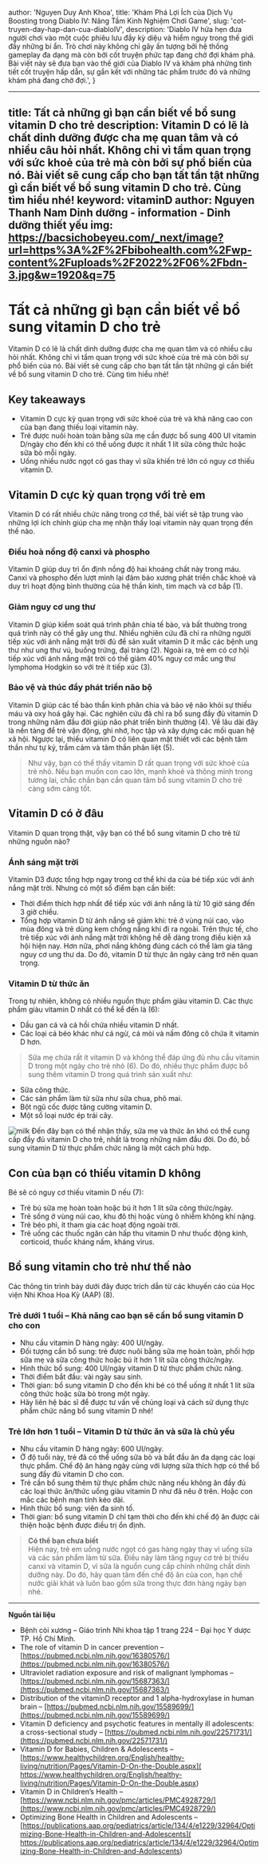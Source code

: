 
  author: 'Nguyen Duy Anh Khoa',
  title: 'Khám Phá Lợi Ích của Dịch Vụ Boosting trong Diablo IV: Nâng Tầm Kinh Nghiệm Chơi Game',
  slug: 'cot-truyen-day-hap-dan-cua-diabloIV',
  description:
    'Diablo IV hứa hẹn đưa người chơi vào một cuộc phiêu lưu đầy kỳ diệu và hiểm nguy trong thế giới đầy những bí ẩn. Trò chơi này không chỉ gây ấn tượng bởi hệ thống gameplay đa dạng mà còn bởi cốt truyện phức tạp đang chờ đợi khám phá. Bài viết này sẽ đưa bạn vào thế giới của Diablo IV và khám phá những tình tiết cốt truyện hấp dẫn, sự gắn kết với những tác phẩm trước đó và những khám phá đang chờ đợi.',
}


---
title: Tất cả những gì bạn cần biết về bổ sung vitamin D cho trẻ
description: Vitamin D có lẽ là chất dinh dưỡng được cha mẹ quan tâm và có nhiều câu hỏi nhất. Không chỉ vì tầm quan trọng với sức khoẻ của trẻ mà còn bởi sự phổ biến của nó. Bài viết sẽ cung cấp cho bạn tất tần tật những gì cần biết về bổ sung vitamin D cho trẻ. Cùng tìm hiểu nhé!
keyword: vitaminD
author: Nguyen Thanh Nam
Dinh dưỡng - information - Dinh dưỡng thiết yếu
img: https://bacsichobeyeu.com/_next/image?url=https%3A%2F%2Fbibohealth.com%2Fwp-content%2Fuploads%2F2022%2F06%2Fbdn-3.jpg&w=1920&q=75
---

# Tất cả những gì bạn cần biết về bổ sung vitamin D cho trẻ
Vitamin D có lẽ là chất dinh dưỡng được cha mẹ quan tâm và có nhiều câu hỏi nhất. Không chỉ vì tầm quan trọng với sức khoẻ của trẻ mà còn bởi sự phổ biến của nó. Bài viết sẽ cung cấp cho bạn tất tần tật những gì cần biết về bổ sung vitamin D cho trẻ. Cùng tìm hiểu nhé!

## Key takeaways
- Vitamin D cực kỳ quan trọng với sức khoẻ của trẻ và khả năng cao con của bạn đang thiếu loại vitamin này.
- Trẻ được nuôi hoàn toàn bằng sữa mẹ cần được bổ sung 400 UI vitamin D/ngày cho đến khi có thể uống được ít nhất 1 lít sữa công thức hoặc sữa bò mỗi ngày.
- Uống nhiều nước ngọt có gas thay vì sữa khiến trẻ lớn có nguy cơ thiếu vitamin D.

## Vitamin D cực kỳ quan trọng với trẻ em
Vitamin D có rất nhiều chức năng trong cơ thể, bài viết sẽ tập trung vào những lợi ích chính giúp cha mẹ nhận thấy loại vitamin này quan trọng đến thế nào.
### Điều hoà nồng độ canxi và phospho
Vitamin D giúp duy trì ổn định nồng độ hai khoáng chất này trong máu. Canxi và phospho đến lượt mình lại đảm bảo xương phát triển chắc khoẻ và duy trì hoạt động bình thường của hệ thần kinh, tim mạch và cơ bắp (1).
### Giảm nguy cơ ung thư
Vitamin D giúp kiểm soát quá trình phân chia tế bào, và bất thường trong quá trình này có thể gây ung thư.
Nhiều nghiên cứu đã chỉ ra những người tiếp xúc với ánh nắng mặt trời đủ để sản xuất vitamin D ít mắc các bệnh ung thư như ung thư vú, buồng trứng, đại tràng (2). Ngoài ra, trẻ em có cơ hội tiếp xúc với ánh nắng mặt trời có thể giảm 40% nguy cơ mắc ung thư lymphoma Hodgkin so với trẻ ít tiếp xúc (3).
### Bảo vệ và thúc đẩy phát triển não bộ
Vitamin D giúp các tế bào thần kinh phân chia và bảo vệ não khỏi sự thiếu máu và oxy hoá gây hại.
Các nghiên cứu đã chỉ ra bổ sung đầy đủ vitamin D trong những năm đầu đời giúp não phát triển bình thường (4). Về lâu dài đây là nền tảng để trẻ vận động, ghi nhớ, học tập và xây dựng các mối quan hệ xã hội. Ngược lại, thiếu vitamin D có liên quan mật thiết với các bệnh tâm thần như tự kỷ, trầm cảm và tâm thần phân liệt (5).
> Như vậy, bạn có thể thấy vitamin D rất quan trọng với sức khoẻ của trẻ nhỏ. Nếu bạn muốn con cao lớn, mạnh khoẻ và thông minh trong tương lai, chắc chắn bạn cần quan tâm bổ sung vitamin D cho trẻ càng sớm càng tốt.
## Vitamin D có ở đâu
Vitamin D quan trọng thật, vậy bạn có thể bổ sung vitamin D cho trẻ từ những nguồn nào?
### Ánh sáng mặt trời
Vitamin D3 được tổng hợp ngay trong cơ thể khi da của bé tiếp xúc với ánh nắng mặt trời. Nhưng có một số điểm bạn cần biết:
- Thời điểm thích hợp nhất để tiếp xúc với ánh nắng là từ 10 giờ sáng đến 3 giờ chiều.
- Tổng hợp vitamin D từ ánh nắng sẽ giảm khi: trẻ ở vùng núi cao, vào mùa đông và trẻ dùng kem chống nắng khi đi ra ngoài.
Trên thực tế, cho trẻ tiếp xúc với ánh nắng mặt trời không hề dễ dàng trong điều kiện xã hội hiện nay. Hơn nữa, phơi nắng không đúng cách có thể làm gia tăng nguy cơ ung thư da. Do đó, vitamin D từ thực ăn ngày càng trở nên quan trọng.
### Vitamin D từ thức ăn
Trong tự nhiên, không có nhiều nguồn thực phẩm giàu vitamin D. Các thực phẩm giàu vitamin D nhất có thể kể đến là (6):
- Dầu gan cá và cá hồi chứa nhiều vitamin D nhất.
- Các loại cá béo khác như cá ngừ, cá mòi và nấm đông cô chứa ít vitamin D hơn.
>  Sữa mẹ chứa rất ít vitamin D và không thể đáp ứng đủ nhu cầu vitamin D trong một ngày cho trẻ nhỏ (6).
Do đó, nhiều thực phẩm được bổ sung thêm vitamin D trong quá trình sản xuất như:
- Sữa công thức.
- Các sản phẩm làm từ sữa như sữa chua, phô mai.
- Bột ngũ cốc được tăng cường vitamin D.
- Một số loại nước ép trái cây.

![milk](https://img.freepik.com/premium-photo/asian-boy-drinking-milk-while-sitting-desk-after-doing-homework-e-learning-education-concept_264197-9756.jpg?size=626&ext=jpg&uid=R46674567&ga=GA1.2.873945647.1690566413&semt=ais " Bổ sung vitamin D cho trẻ bằng thức ăn là rất cần thiết. Lưu ý không phải loại ngũ cốc và nước ép nào cũng được tăng cường vitamin D (8)")
Đến đây bạn có thể nhận thấy, sữa mẹ và thức ăn khó có thể cung cấp đầy đủ vitamin D cho trẻ, nhất là trong những năm đầu đời. Do đó, bổ sung vitamin D từ thực phẩm chức năng là một cách phù hợp.
## Con của bạn có thiếu vitamin D không
Bé sẽ có nguy cơ thiếu vitamin D nếu (7):
- Trẻ bú sữa mẹ hoàn toàn hoặc bú ít hơn 1 lít sữa công thức/ngày.
- Trẻ sống ở vùng núi cao, khu đô thị hoặc vùng ô nhiễm không khí nặng.
- Trẻ béo phì, ít tham gia các hoạt động ngoài trời.
- Trẻ uống các thuốc ngăn cản hấp thu vitamin D như thuốc động kinh, corticoid, thuốc kháng nấm, kháng virus.
## Bổ sung vitamin cho trẻ như thế nào
Các thông tin trình bày dưới đây được trích dẫn từ các khuyến cáo của Học viện Nhi Khoa Hoa Kỳ (AAP) (8).
### Trẻ dưới 1 tuổi – Khả năng cao bạn sẽ cần bổ sung vitamin D cho con
- Nhu cầu vitamin D hàng ngày: 400 UI/ngày.
- Đối tượng cần bổ sung: trẻ được nuôi bằng sữa mẹ hoàn toàn, phối hợp sữa mẹ và sữa công thức hoặc bú ít hơn 1 lít sữa công thức/ngày.
- Hình thức bổ sung: 400 UI/ngày vitamin D từ thực phẩm chức năng.
- Thời điểm bắt đầu: vài ngày sau sinh.
- Thời gian: bổ sung vitamin D cho đến khi bé có thể uống ít nhất 1 lít sữa công thức hoặc sữa bò trong một ngày.
- Hãy liên hệ bác sĩ để được tư vấn về chủng loại và cách sử dụng thực phẩm chức năng bổ sung vitamin D nhé!
### Trẻ lớn hơn 1 tuổi – Vitamin D từ thức ăn và sữa là chủ yếu
- Nhu cầu vitamin D hàng ngày: 600 UI/ngày.
- Ở độ tuổi này, trẻ đã có thể uống sữa bò và bắt đầu ăn đa dạng các loại thực phẩm. Chế độ ăn hàng ngày cùng với lượng sữa thích hợp có thể bổ sung đầy đủ vitamin D cho con.
- Trẻ cần bổ sung thêm từ thực phẩm chức năng nếu không ăn đầy đủ các loại thức ăn/thức uống giàu vitamin D như đã nêu ở trên. Hoặc con mắc các bệnh mạn tính kéo dài.
- Hình thức bổ sung: viên đa sinh tố.
- Thời gian: bổ sung vitamin D chỉ tạm thời cho đến khi chế độ ăn được cải thiện hoặc bệnh được điều trị ổn định.
> **Có thể bạn chưa biết**\
> Hiện nay, trẻ em uống nước ngọt có gas hàng ngày thay vì uống sữa và các sản phẩm làm từ sữa. Điều này làm tăng nguy cơ trẻ bị thiếu canxi và vitamin D, vì sữa là nguồn cung cấp chính những chất dinh dưỡng này. Do đó, hãy quan tâm đến chế độ ăn của con, hạn chế nước giải khát và luôn bao gồm sữa trong thực đơn hàng ngày bạn nhé.
***
**Nguồn tài liệu**
- Bệnh còi xương – Giáo trình Nhi khoa tập 1 trang 224 – Đại học Y dược TP. Hồ Chí Minh.
- The role of vitamin D in cancer prevention – [https://pubmed.ncbi.nlm.nih.gov/16380576/](https://pubmed.ncbi.nlm.nih.gov/16380576/)
- Ultraviolet radiation exposure and risk of malignant lymphomas – [https://pubmed.ncbi.nlm.nih.gov/15687363/](https://pubmed.ncbi.nlm.nih.gov/15687363/)
- Distribution of the vitaminD receptor and 1 alpha-hydroxylase in human brain – [https://pubmed.ncbi.nlm.nih.gov/15589699/](https://pubmed.ncbi.nlm.nih.gov/15589699/)
- Vitamin D deficiency and psychotic features in mentally ill adolescents: a cross-sectional study – [https://pubmed.ncbi.nlm.nih.gov/22571731/](https://pubmed.ncbi.nlm.nih.gov/22571731/)
- Vitamin D for Babies, Children & Adolescents – [https://www.healthychildren.org/English/healthy-living/nutrition/Pages/Vitamin-D-On-the-Double.aspx]( https://www.healthychildren.org/English/healthy-living/nutrition/Pages/Vitamin-D-On-the-Double.aspx)
- Vitamin D in Children’s Health – [https://www.ncbi.nlm.nih.gov/pmc/articles/PMC4928729/](https://www.ncbi.nlm.nih.gov/pmc/articles/PMC4928729/)
- Optimizing Bone Health in Children and Adolescents – [https://publications.aap.org/pediatrics/article/134/4/e1229/32964/Optimizing-Bone-Health-in-Children-and-Adolescents]( https://publications.aap.org/pediatrics/article/134/4/e1229/32964/Optimizing-Bone-Health-in-Children-and-Adolescents)

